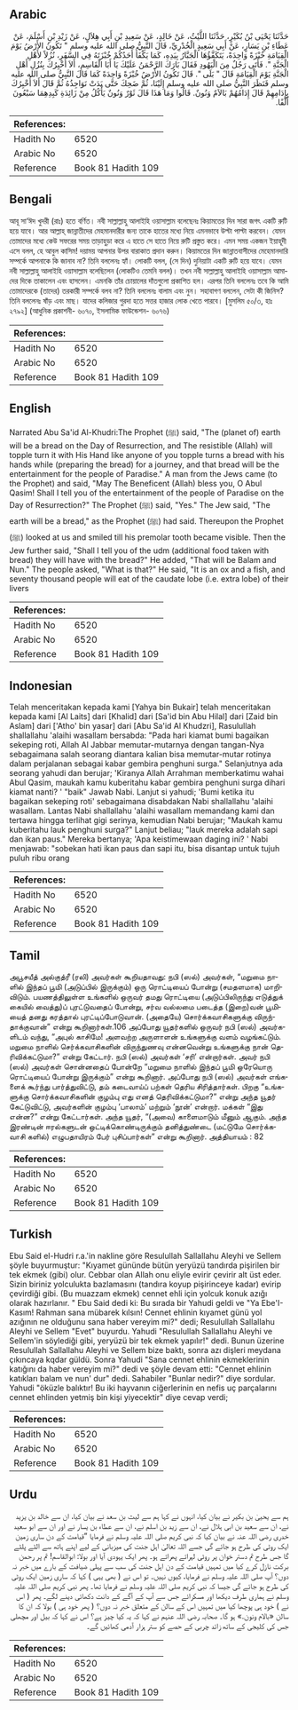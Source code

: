 ## Arabic


<div dir="rtl" lang="ar" style={{fontSize:'larger',backgroundColor:'#f8f9fa',padding:20}}>
حَدَّثَنَا يَحْيَى بْنُ بُكَيْرٍ، حَدَّثَنَا اللَّيْثُ، عَنْ خَالِدٍ، عَنْ سَعِيدِ بْنِ أَبِي هِلاَلٍ، عَنْ زَيْدِ بْنِ أَسْلَمَ، عَنْ عَطَاءِ بْنِ يَسَارٍ، عَنْ أَبِي سَعِيدٍ الْخُدْرِيِّ، قَالَ النَّبِيُّ صلى الله عليه وسلم ‏"‏ تَكُونُ الأَرْضُ يَوْمَ الْقِيَامَةِ خُبْزَةً وَاحِدَةً، يَتَكَفَّؤُهَا الْجَبَّارُ بِيَدِهِ، كَمَا يَكْفَأُ أَحَدُكُمْ خُبْزَتَهُ فِي السَّفَرِ، نُزُلاً لأَهْلِ الْجَنَّةِ ‏"‏‏.‏ فَأَتَى رَجُلٌ مِنَ الْيَهُودِ فَقَالَ بَارَكَ الرَّحْمَنُ عَلَيْكَ يَا أَبَا الْقَاسِمِ، أَلاَ أُخْبِرُكَ بِنُزُلِ أَهْلِ الْجَنَّةِ يَوْمَ الْقِيَامَةِ قَالَ ‏"‏ بَلَى ‏"‏‏.‏ قَالَ تَكُونُ الأَرْضُ خُبْزَةً وَاحِدَةً كَمَا قَالَ النَّبِيُّ صلى الله عليه وسلم فَنَظَرَ النَّبِيُّ صلى الله عليه وسلم إِلَيْنَا، ثُمَّ ضَحِكَ حَتَّى بَدَتْ نَوَاجِذُهُ ثُمَّ قَالَ أَلاَ أُخْبِرُكَ بِإِدَامِهِمْ قَالَ إِدَامُهُمْ بَالاَمٌ وَنُونٌ‏.‏ قَالُوا وَمَا هَذَا قَالَ ثَوْرٌ وَنُونٌ يَأْكُلُ مِنْ زَائِدَةِ كَبِدِهِمَا سَبْعُونَ أَلْفًا‏.‏
</div>
<div style={{backgroundColor:'#f8f9fa',padding:20, marginBottom: 10}}><table> <thead> <tr> <th>References:</th> <th></th> </tr> </thead> <tbody><tr><td>Hadith No</td><td>6520</td></tr><tr><td>Arabic No</td><td>6520</td></tr><tr><td>Reference</td><td>Book 81 Hadith 109</td></tr></tbody></table></div>

## Bengali


<div dir="ltr" lang="bn" style={{fontSize:'larger',backgroundColor:'#f8f9fa',padding:20}}>
আবূ সা‘ঈদ খুদরী (রাঃ) হতে বর্ণিত। নবী সাল্লাল্লাহু আলাইহি ওয়াসাল্লাম বলেছেনঃ কিয়ামতের দিন সারা জগৎ একটি রুটি হয়ে যাবে। আর আল্লাহ্ জান্নাতীদের মেহমানদারীর জন্য তাকে হাতের মধ্যে নিয়ে এমনভাবে উল্টা পাল্টা করবেন। যেমন তোমাদের মধ্যে কেউ সফরের সময় তাড়াহুড়া করে এ হাতে সে হাতে নিয়ে রুটি প্রস্তুত করে। এমন সময় একজন ইয়াহূদী এসে বলল, হে আবুল কাসিম! দয়াময় আপনার উপর বারাকাত প্রদান করুন। কিয়ামতের দিন জান্নাতবাসীদের মেহেমানদারি সম্পর্কে আপনাকে কি জানাব না? তিনি বললেনঃ হ্যাঁ। লোকটি বলল, (সে দিন) দুনিয়াটা একটি রুটি হয়ে যাবে। যেমন নবী সাল্লাল্লাহু আলাইহি ওয়াসাল্লাম বলেছিলেন (লোকটিও তেমনি বলল)। তখন নবী সাল্লাল্লাহু আলাইহি ওয়াসাল্লাম আমাদের দিকে তাকালেন এবং হাসলেন। এমনকি তাঁর চোয়ালের দাঁতগুলো প্রকাশিত হল। এরপর তিনি বললেনঃ তবে কি আমি তোমাদেরকে (তাদের) তরকারী সম্পর্কে বলব না? তিনি বললেনঃ বালাম এবং নুন। সহাবাগণ বললেন, সেটা কী জিনিস? তিনি বললেনঃ ষাঁড় এবং মাছ। যাদের কলিজার গুরদা হতে সত্তর হাজার লোক খেতে পারবে। [মুসলিম ৫০/৩, হাঃ ২৭৯২] (আধুনিক প্রকাশনী- ৬০৭০, ইসলামিক ফাউন্ডেশন- ৬০৭৬)
</div>
<div style={{backgroundColor:'#f8f9fa',padding:20, marginBottom: 10}}><table> <thead> <tr> <th>References:</th> <th></th> </tr> </thead> <tbody><tr><td>Hadith No</td><td>6520</td></tr><tr><td>Arabic No</td><td>6520</td></tr><tr><td>Reference</td><td>Book 81 Hadith 109</td></tr></tbody></table></div>

## English


<div dir="ltr" lang="en" style={{fontSize:'larger',backgroundColor:'#f8f9fa',padding:20}}>
Narrated Abu Sa'id Al-Khudri:The Prophet (ﷺ) said, "The (planet of) earth will be a bread on the Day of Resurrection, and The resistible (Allah) will topple turn it with His Hand like anyone of you topple turns a bread with his hands while (preparing the bread) for a journey, and that bread will be the entertainment for the people of Paradise." A man from the Jews came (to the Prophet) and said, "May The Beneficent (Allah) bless you, O Abul Qasim! Shall I tell you of the entertainment of the people of Paradise on the Day of Resurrection?" The Prophet (ﷺ) said, "Yes." The Jew said, "The earth will be a bread," as the Prophet (ﷺ) had said. Thereupon the Prophet (ﷺ) looked at us and smiled till his premolar tooth became visible. Then the Jew further said, "Shall I tell you of the udm (additional food taken with bread) they will have with the bread?" He added, "That will be Balam and Nun." The people asked, "What is that?" He said, "It is an ox and a fish, and seventy thousand people will eat of the caudate lobe (i.e. extra lobe) of their livers
</div>
<div style={{backgroundColor:'#f8f9fa',padding:20, marginBottom: 10}}><table> <thead> <tr> <th>References:</th> <th></th> </tr> </thead> <tbody><tr><td>Hadith No</td><td>6520</td></tr><tr><td>Arabic No</td><td>6520</td></tr><tr><td>Reference</td><td>Book 81 Hadith 109</td></tr></tbody></table></div>

## Indonesian


<div dir="ltr" lang="id" style={{fontSize:'larger',backgroundColor:'#f8f9fa',padding:20}}>
Telah menceritakan kepada kami [Yahya bin Bukair] telah menceritakan kepada kami [Al Laits] dari [Khalid] dari [Sa'id bin Abu Hilal] dari [Zaid bin Aslam] dari ['Atho' bin yasar] dari [Abu Sa'id Al Khudzri], Rasulullah shallallahu 'alaihi wasallam bersabda: "Pada hari kiamat bumi bagaikan sekeping roti, Allah Al Jabbar memutar-mutarnya dengan tangan-Nya sebagaimana salah seorang diantara kalian bisa memutar-mutar rotinya dalam perjalanan sebagai kabar gembira penghuni surga." Selanjutnya ada seorang yahudi dan berujar; 'Kiranya Allah Arrahman memberkatimu wahai Abul Qasim, maukah kamu kuberitahu kabar gembira penghuni surga dihari kiamat nanti? ' "baik" Jawab Nabi. Lanjut si yahudi; 'Bumi ketika itu bagaikan sekeping roti' sebagaimana disabdakan Nabi shallallahu 'alaihi wasallam. Lantas Nabi shallallahu 'alaihi wasallam memandang kami dan tertawa hingga terlihat gigi serinya, kemudian Nabi berujar; "Maukah kamu kuberitahu lauk penghuni surga?" Lanjut beliau; "lauk mereka adalah sapi dan ikan paus." Mereka bertanya; 'Apa keistimewaan daging ini? ' Nabi menjawab: "sobekan hati ikan paus dan sapi itu, bisa disantap untuk tujuh puluh ribu orang
</div>
<div style={{backgroundColor:'#f8f9fa',padding:20, marginBottom: 10}}><table> <thead> <tr> <th>References:</th> <th></th> </tr> </thead> <tbody><tr><td>Hadith No</td><td>6520</td></tr><tr><td>Arabic No</td><td>6520</td></tr><tr><td>Reference</td><td>Book 81 Hadith 109</td></tr></tbody></table></div>

## Tamil


<div dir="ltr" lang="ta" style={{fontSize:'larger',backgroundColor:'#f8f9fa',padding:20}}>
அபூசயீத் அல்குத்ரீ (ரலி) அவர்கள் கூறியதாவது: நபி (ஸல்) அவர்கள், “மறுமை நாளில் இந்தப் பூமி (அடுப்பில் இருக்கும்) ஒரு ரொட்டியைப் போன்று (சமதளமாக) மாறிவிடும். பயணத்திலுள்ள உங்களில் ஒருவர் தமது ரொட்டியை (அடுப்பிலிருந்து எடுத்துக் கையில் வைத்து)ப் புரட்டுவதைப் போன்று, சர்வ வல்லமை படைத்த (இறை)வன் பூமியைத் தனது கரத்தால் புரட்டிப்போடுவான். (அதையே) சொர்க்கவாசிகளுக்கு விருந்தாக்குவான்” என்று கூறினார்கள்.106 அப்போது யூதர்களில் ஒருவர் நபி (ஸல்) அவர்களிடம் வந்து, “அபுல் காசிமே! அளவற்ற அருளாளன் உங்களுக்கு வளம் வழங்கட்டும். மறுமை நாளில் செர்க்கவாசிகளின் விருந்துணவு என்னவென்று உங்களுக்கு நான் தெரிவிக்கட்டுமா?” என்று கேட்டார். நபி (ஸல்) அவர்கள் ‘சரி’ என்றார்கள். அவர் நபி (ஸல்) அவர்கள் சொன்னதைப் போன்றே “மறுமை நாளில் இந்தப் பூமி ஒரேயொரு ரொட்டியைப் போன்று இருக்கும்” என்று கூறினார். அப்போது நபி (ஸல்) அவர்கள் எங்களைக் கூர்ந்து பார்த்துவிட்டு, தம் கடைவாய்ப் பற்கள் தெரிய சிரித்தார்கள். பிறகு “உங்களுக்கு சொர்க்கவாசிகளின் குழம்பு எது எனத் தெரிவிக்கட்டுமா?” என்று அந்த யூதர் கேட்டுவிட்டு, அவர்களின் குழம்பு ‘பாலாம்’ மற்றும் ‘நூன்’ என்றார். மக்கள் “இது என்ன?” என்று கேட்டார்கள். அந்த யூதர், “(அவை) காளைமாடும் மீனும் ஆகும். அந்த இரண்டின் ஈரல்களுடன் ஒட்டிக்கொண்டிருக்கும் தனித்துண்டை (மட்டுமே சொர்க்கவாசி களில்) எழுபதாயிரம் பேர் புசிப்பார்கள்” என்று கூறினார். அத்தியாயம் : 82
</div>
<div style={{backgroundColor:'#f8f9fa',padding:20, marginBottom: 10}}><table> <thead> <tr> <th>References:</th> <th></th> </tr> </thead> <tbody><tr><td>Hadith No</td><td>6520</td></tr><tr><td>Arabic No</td><td>6520</td></tr><tr><td>Reference</td><td>Book 81 Hadith 109</td></tr></tbody></table></div>

## Turkish


<div dir="ltr" lang="tr" style={{fontSize:'larger',backgroundColor:'#f8f9fa',padding:20}}>
Ebu Said el-Hudri r.a.'in nakline göre Resulullah Sallallahu Aleyhi ve Sellem şöyle buyurmuştur: "Kıyamet gününde bütün yeryüzü tandırda pişirilen bir tek ekmek (gibi) olur. Cebbar olan Allah onu eliyle evirir çevirir alt üst eder. Sizin biriniz yolculukta bazlamasını (tandıra koyup pişirinceye kadar) evirip çevirdiği gibi. (Bu muazzam ekmek) cennet ehli için yolcuk konuk azığı olarak hazırlanır. " Ebu Said dedi ki: Bu sırada bir Yahudi geldi ve "Ya Ebe'I-Kasım! Rahman sana mübarek kılsın! Cennet ehlinin kıyamet günü yol azığının ne olduğunu sana haber vereyim mi?" dedi; Resulullah Sallallahu Aleyhi ve Sellem "Evet" buyurdu. Yahudi "Resulullah Sallallahu Aleyhi ve Sellem'in söylediği gibi, yeryüzü bir tek ekmek yapılır!" dedi. Bunun üzerine Resulullah Sallallahu Aleyhi ve Sellem bize baktı, sonra azı dişleri meydana çıkıncaya kqdar güldü. Sonra Yahudi "Sana cennet ehlinin ekmeklerinin katığını da haber vereyim mi?" dedi ve şöyle devam etti: "Cennet ehlinin katıkları balam ve nun' dur" dedi. Sahabiler "Bunlar nedir?" diye sordular. Yahudi "öküzle balıktır! Bu iki hayvanın ciğerlerinin en nefis uç parçalarını cennet ehlinden yetmiş bin kişi yiyecektir" diye cevap verdi;
</div>
<div style={{backgroundColor:'#f8f9fa',padding:20, marginBottom: 10}}><table> <thead> <tr> <th>References:</th> <th></th> </tr> </thead> <tbody><tr><td>Hadith No</td><td>6520</td></tr><tr><td>Arabic No</td><td>6520</td></tr><tr><td>Reference</td><td>Book 81 Hadith 109</td></tr></tbody></table></div>

## Urdu


<div dir="rtl" lang="ur" style={{fontSize:'larger',backgroundColor:'#f8f9fa',padding:20}}>
ہم سے یحییٰ بن بکیر نے بیان کیا، انہوں نے کہا ہم سے لیث بن سعد نے بیان کیا، ان سے خالد بن یزید نے، ان سے سعید بن ابی ہلال نے، ان سے زید بن اسلم نے، ان سے عطاء بن یسار نے اور ان سے ابو سعید خدری رضی اللہ عنہ نے بیان کیا کہ نبی کریم صلی اللہ علیہ وسلم نے فرمایا ”قیامت کے دن ساری زمین ایک روٹی کی طرح ہو جائے گی جسے اللہ تعالیٰ اہل جنت کی میزبانی کے لیے اپنے ہاتھ سے الٹے پلٹے گا جس طرح تم دستر خوان پر روٹی لہراتے پھراتے ہو۔ پھر ایک یہودی آیا اور بولا: ابوالقاسم! تم پر رحمن برکت نازل کرے کیا میں تمہیں قیامت کے دن اہل جنت کی سب سے پہلی ضیافت کے بارے میں خبر نہ دوں؟ آپ صلی اللہ علیہ وسلم نے فرمایا، کیوں نہیں۔ تو اس نے ( بھی یہی ) کہا کہ ساری زمین ایک روٹی کی طرح ہو جائے گی جیسا کہ نبی کریم صلی اللہ علیہ وسلم نے فرمایا تھا۔ پھر نبی کریم صلی اللہ علیہ وسلم نے ہماری طرف دیکھا اور مسکرائے جس سے آپ کے آگے کے دانت دکھائی دینے لگے۔ پھر ( اس نے ) خود ہی پوچھا کیا میں تمہیں اس کے سالن کے متعلق خبر نہ دوں؟ ( پھر خود ہی ) بولا کہ ان کا سالن «بالام ونون‏.‏» ہو گا۔ صحابہ رضی اللہ عنہم نے کہا کہ یہ کیا چیز ہے؟ اس نے کہا کہ بیل اور مچھلی جس کی کلیجی کے ساتھ زائد چربی کے حصے کو ستر ہزار آدمی کھائیں گے۔
</div>
<div style={{backgroundColor:'#f8f9fa',padding:20, marginBottom: 10}}><table> <thead> <tr> <th>References:</th> <th></th> </tr> </thead> <tbody><tr><td>Hadith No</td><td>6520</td></tr><tr><td>Arabic No</td><td>6520</td></tr><tr><td>Reference</td><td>Book 81 Hadith 109</td></tr></tbody></table></div>